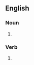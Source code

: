 {{also|Batiks}}
==English==

===Noun===
{{head|en|noun plural form}}

# {{plural of|batik|lang=en}}

===Verb===
{{head|en|verb form}}

# {{en-third-person singular of|batik}}